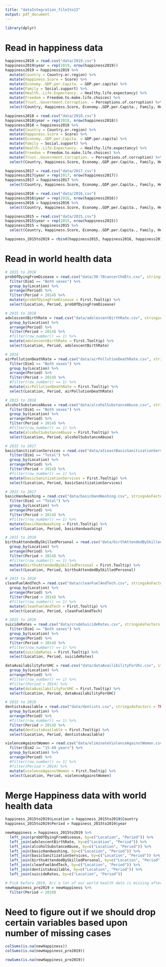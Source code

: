 ```yaml
---
title: "dataIntegration_file1to13"
output: pdf_document
---
```


```r
library(dplyr)
```

# Read in happiness data
```r
happiness2019 = read.csv("data/2019.csv")
happiness2019$year = rep(2019, nrow(happiness2019))
happiness2019 = happiness2019 %>%
  mutate(Country = Country.or.region) %>%
  mutate(Happiness.Score = Score) %>%
  mutate(Economy..GDP.per.Capita. = GDP.per.capita) %>%
  mutate(Family = Social.support) %>%
  mutate(Health..Life.Expectancy. = Healthy.life.expectancy) %>%
  mutate(Freedom = Freedom.to.make.life.choices) %>%
  mutate(Trust..Government.Corruption. = Perceptions.of.corruption) %>%
  select(Country, Happiness.Score, Economy..GDP.per.Capita., Family, Health..Life.Expectancy., Freedom, Generosity, Trust..Government.Corruption., year)

happiness2018 = read.csv("data/2018.csv")
happiness2018$year = rep(2018, nrow(happiness2018))
happiness2018 = happiness2018 %>%
  mutate(Country = Country.or.region) %>%
  mutate(Happiness.Score = Score) %>%
  mutate(Economy..GDP.per.Capita. = GDP.per.capita) %>%
  mutate(Family = Social.support) %>%
  mutate(Health..Life.Expectancy. = Healthy.life.expectancy) %>%
  mutate(Freedom = Freedom.to.make.life.choices) %>%
  mutate(Trust..Government.Corruption. = Perceptions.of.corruption) %>%
  select(Country, Happiness.Score, Economy..GDP.per.Capita., Family, Health..Life.Expectancy., Freedom, Generosity, Trust..Government.Corruption., year)

happiness2017 = read.csv("data/2017.csv")
happiness2017$year = rep(2017, nrow(happiness2017))
happiness2017 = happiness2017 %>%
  select(Country, Happiness.Score, Economy..GDP.per.Capita., Family, Health..Life.Expectancy., Freedom, Generosity, Trust..Government.Corruption., year)

happiness2016 = read.csv("data/2016.csv")
happiness2016$year = rep(2016, nrow(happiness2016))
happiness2016 = happiness2016 %>%
  select(Country, Happiness.Score, Economy..GDP.per.Capita., Family, Health..Life.Expectancy., Freedom, Generosity, Trust..Government.Corruption., year)

happiness2015 = read.csv("data/2015.csv")
happiness2015$year = rep(2015, nrow(happiness2015))
happiness2015 = happiness2015 %>%
  select(Country, Happiness.Score, Economy..GDP.per.Capita., Family, Health..Life.Expectancy., Freedom, Generosity, Trust..Government.Corruption., year)

happiness_2015to2019 = rbind(happiness2015, happiness2016, happiness2017, happiness2018, happiness2019)
```


# Read in world health data
```r
# 2015 to 2016
probOfDyingFromDisease = read.csv("data/30-70cancerChdEtc.csv", stringsAsFactors = TRUE) %>%
  filter(Dim1 == "Both sexes") %>%
  group_by(Location) %>%
  arrange(Period) %>%
  filter(Period > 2014) %>%
  mutate(probOfDyingFromDisease = First.Tooltip) %>%
  select(Location, Period, probOfDyingFromDisease)

# 2015 to 2018
adolescentBirthRate = read.csv("data/adolescentBirthRate.csv", stringsAsFactors = TRUE) %>%
  group_by(Location) %>%
  arrange(Period) %>%
  filter(Period > 2014) %>%
  #filter(row_number() == 1) %>%
  mutate(adolescentBirthRate = First.Tooltip) %>%
  select(Location, Period, adolescentBirthRate)

# 2016
airPollutionDeathRate = read.csv("data/airPollutionDeathRate.csv", stringsAsFactors = TRUE) %>%
  filter(Dim1 == "Both sexes") %>%
  group_by(Location) %>%
  arrange(Period) %>%
  filter(Period > 2014) %>%
  #filter(row_number() == 1) %>%
  mutate(airPollutionDeathRate = First.Tooltip) %>%
  select(Location, Period, airPollutionDeathRate)

# 2015 to 2018
alcoholSubstanceAbuse = read.csv("data/alcoholSubstanceAbuse.csv", stringsAsFactors = TRUE) %>%
  filter(Dim1 == "Both sexes") %>%
  group_by(Location) %>%
  arrange(Period) %>%
  filter(Period > 2014) %>%
  #filter(row_number() == 1) %>%
  mutate(alcoholSubstanceAbuse = First.Tooltip) %>%
  select(Location, Period, alcoholSubstanceAbuse)

# 2015 to 2017
basicSanitizationServices = read.csv("data/atLeastBasicSanitizationServices.csv", stringsAsFactors = TRUE) %>%
  filter(Dim1 == "Total") %>%
  group_by(Location) %>%
  arrange(Period) %>%
  filter(Period > 2014) %>%
  #filter(row_number() == 1) %>%
  mutate(basicSanitizationServices = First.Tooltip) %>%
  select(Location, Period, basicSanitizationServices)

# 2015 to 2017
basicHandwashing = read.csv("data/basicHandWashing.csv", stringsAsFactors = TRUE) %>%
  filter(Dim1 == "Total") %>%
  group_by(Location) %>%
  arrange(Period) %>%
  filter(Period > 2014) %>%
  #filter(row_number() == 1) %>%
  mutate(basicHandwashing = First.Tooltip) %>%
  select(Location, Period, basicHandwashing)

# 2015 to 2019
birthsAttendedBySkilledPersonal = read.csv("data/birthAttendedBySkilledPersonal.csv", stringsAsFactors = TRUE) %>%
  group_by(Location) %>%
  arrange(Period) %>%
  filter(Period > 2014) %>%
  #filter(row_number() == 1) %>%
  mutate(birthsAttendedBySkilledPersonal = First.Tooltip) %>%
  select(Location, Period, birthsAttendedBySkilledPersonal)

# 2015 to 2018
cleanFuelAndTech = read.csv("data/cleanFuelAndTech.csv", stringsAsFactors = TRUE) %>%
  group_by(Location) %>%
  arrange(Period) %>%
  filter(Period > 2014) %>%
  #filter(row_number() == 1) %>%
  mutate(cleanFuelAndTech = First.Tooltip) %>%
  select(Location, Period, cleanFuelAndTech)

# 2015 to 2016
suicideRates = read.csv("data/crudeSuicideRates.csv", stringsAsFactors = TRUE) %>%
  filter(Dim1 == "Both sexes") %>%
  group_by(Location) %>%
  arrange(Period) %>%
  filter(Period > 2014) %>%
  #filter(row_number() == 1) %>%
  mutate(suicideRates = First.Tooltip) %>%
  select(Location, Period, suicideRates)

dataAvailabilityForUHC = read.csv("data/dataAvailibilityForUhc.csv", stringsAsFactors = TRUE) %>%
  group_by(Location) %>%
  arrange(Period) %>%
  #filter(row_number() == 1) %>%
  #filter(Period > 2014) %>%
  mutate(dataAvailabilityForUHC = First.Tooltip) %>%
  select(Location, Period, dataAvailabilityForUHC)

# 2015 to 2019
dentistsAvailable = read.csv("data/dentists.csv", stringsAsFactors = TRUE) %>%
  group_by(Location) %>%
  arrange(Period) %>%
  #filter(row_number() == 1) %>%
  filter(Period > 2014) %>%
  mutate(dentistsAvailable = First.Tooltip) %>%
  select(Location, Period, dentistsAvailable)

violenceAgainstWomen = read.csv("data/eliminateViolenceAgainstWomen.csv", stringsAsFactors = TRUE) %>%
  filter(Dim2 == "15-49 years") %>%
  group_by(Location) %>%
  arrange(Period) %>%
  #filter(row_number() == 1) %>%
  #filter(Period > 2014) %>%
  mutate(violenceAgainstWomen = First.Tooltip) %>%
  select(Location, Period, violenceAgainstWomen)
```


# Merge Happiness data with world health data
```r
happiness_2015to2019$Location = happiness_2015to2019$Country
happiness_2015to2019$Period = happiness_2015to2019$year
```

```r
newHappiness = happiness_2015to2019 %>%
  left_join(probOfDyingFromDisease, by=c("Location", "Period")) %>%
  left_join(adolescentBirthRate, by=c("Location", "Period")) %>%
  left_join(alcoholSubstanceAbuse, by=c("Location", "Period")) %>%
  left_join(basicHandwashing, by=c("Location", "Period")) %>%
  left_join(basicSanitizationServices, by=c("Location", "Period")) %>%
  left_join(birthsAttendedBySkilledPersonal, by=c("Location", "Period")) %>%
  left_join(cleanFuelAndTech, by=c("Location", "Period")) %>%
  left_join(dentistsAvailable, by=c("Location", "Period")) %>%
  left_join(suicideRates, by=c("Location", "Period"))

# Pick before 2019, b/c a lot of our world health data is missing after 2018
newHappiness_pre2019 = newHappiness %>%
  filter(Period < 2019)
```


# Need to figure out if we should drop certain variables based upon number of missing cases
```r
colSums(is.na(newHappiness))
colSums(is.na(newHappiness_pre2019))
```


```r
rowSums(is.na(newHappiness_pre2019))
```

